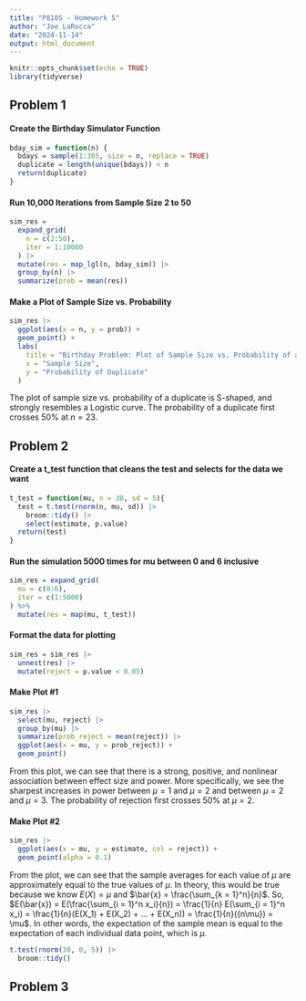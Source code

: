 ```yaml
---
title: "P8105 - Homework 5"
author: "Joe LaRocca"
date: "2024-11-14"
output: html_document
---
```


```r
knitr::opts_chunk$set(echo = TRUE)
library(tidyverse)
```

## Problem 1

#### Create the Birthday Simulator Function

```r

bday_sim = function(n) {
  bdays = sample(1:365, size = n, replace = TRUE)
  duplicate = length(unique(bdays)) < n
  return(duplicate)
}

```

#### Run 10,000 Iterations from Sample Size 2 to 50

```r

sim_res =
  expand_grid(
    n = c(2:50),
    iter = 1:10000
  ) |>
  mutate(res = map_lgl(n, bday_sim)) |>
  group_by(n) |>
  summarize(prob = mean(res))

```

#### Make a Plot of Sample Size vs. Probability

```r

sim_res |>
  ggplot(aes(x = n, y = prob)) + 
  geom_point() + 
  labs(
    title = "Birthday Problem: Plot of Sample Size vs. Probability of a Duplicate Birthday",
    x = "Sample Size",
    y = "Probability of Duplicate"
  )

```

The plot of sample size vs. probability of a duplicate is S-shaped, and strongly resembles a Logistic curve. The probability of a duplicate first crosses 50\% at $n = 23$.

## Problem 2

#### Create a t_test function that cleans the test and selects for the data we want

```r

t_test = function(mu, n = 30, sd = 5){
  test = t.test(rnorm(n, mu, sd)) |>
    broom::tidy() |>
    select(estimate, p.value)
  return(test)
}

```

#### Run the simulation 5000 times for mu between 0 and 6 inclusive

```r

sim_res = expand_grid(
  mu = c(0:6),
  iter = c(1:5000)
) %>%
  mutate(res = map(mu, t_test))

```

#### Format the data for plotting

```r

sim_res = sim_res |>
  unnest(res) |>
  mutate(reject = p.value < 0.05)

```

#### Make Plot #1

```r

sim_res |>
  select(mu, reject) |>
  group_by(mu) |>
  summarize(prob_reject = mean(reject)) |>
  ggplot(aes(x = mu, y = prob_reject)) +
  geom_point()

```

From this plot, we can see that there is a strong, positive, and nonlinear association between effect size and power. More specifically, we see the sharpest increases in power between $\mu = 1$ and $\mu = 2$ and between $\mu = 2$ and $\mu = 3$. The probability of rejection first crosses 50\% at $\mu = 2$.

#### Make Plot #2

```r

sim_res |>
  ggplot(aes(x = mu, y = estimate, col = reject)) +
  geom_point(alpha = 0.1)

```

From the plot, we can see that the sample averages for each value of $\mu$ are approximately equal to the true values of $\mu$. In theory, this would be true because we know $E(X) = \mu$ and $\bar{x} = \frac{\sum_{k = 1}^n}{n}$. So, $E(\bar{x}) = E(\frac{\sum_{i = 1}^n x_i}{n}) = \frac{1}{n} E(\sum_{i = 1}^n x_i) = \frac{1}{n}(E(X_1) + E(X_2) + ... + E(X_n)) = \frac{1}{n}({n\mu}) = \mu$. In other words, the expectation of the sample mean is equal to the expectation of each individual data point, which is $\mu$.

```r

t.test(rnorm(30, 0, 5)) |>
  broom::tidy()

```

## Problem 3


